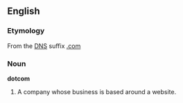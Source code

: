 ==English==
===Etymology===
From the [[w:Domain Name System|DNS]] suffix [[w:.com|.com]]

===Noun===
'''dotcom'''

# A company whose business is based around a website.